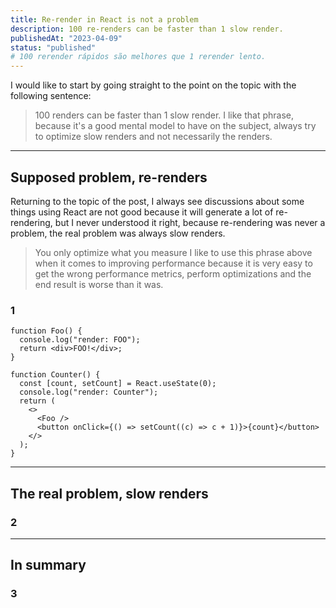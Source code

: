 ```yaml
---
title: Re-render in React is not a problem
description: 100 re-renders can be faster than 1 slow render.
publishedAt: "2023-04-09"
status: "published"
# 100 rerender rápidos são melhores que 1 rerender lento.
---
```


I would like to start by going straight to the point on the topic with the following sentence:

> 100 renders can be faster than 1 slow render.
> I like that phrase, because it's a good mental model to have on the subject, always try to optimize slow renders and not necessarily the renders.

---

## Supposed problem, re-renders

Returning to the topic of the post, I always see discussions about some things using React are not good because it will generate a lot of re-rendering, but I never understood it right, because re-rendering was never a problem, the real problem was always slow renders.

> You only optimize what you measure
> I like to use this phrase above when it comes to improving performance because it is very easy to get the wrong performance metrics, perform optimizations and the end result is worse than it was.

### 1

```tsx showLineNumbers {2,8}
function Foo() {
  console.log("render: FOO");
  return <div>FOO!</div>;
}

function Counter() {
  const [count, setCount] = React.useState(0);
  console.log("render: Counter");
  return (
    <>
      <Foo />
      <button onClick={() => setCount((c) => c + 1)}>{count}</button>
    </>
  );
}
```

---

## The real problem, slow renders

### 2

---

## In summary

### 3
